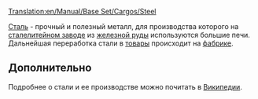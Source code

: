 [[Translation:en/Manual/Base Set/Cargos/Steel]]
{{ru/Необходимо сделать|Необходимо исправить ссылки на статьи [[en/Manual/Base Set/Cargos/Goods|Товары]], [[en/Manual/Base Set/Industries/Factory|Фабрика]] после перевода их на русский язык}}

{{ru/Manual/Base Set/Cargos/Груз|груз=Сталь
|изображение=en/Manual/Base Set/Cargos/Steel.png
|производит=[[ru/Manual/Base Set/Industries/Сталелитейный завод|Сталелитейный завод]]
|принимает=[[en/Manual/Base Set/Industries/Factory|Фабрика]]
}}

[[ru/Manual/Base Set/Cargos/Сталь|Сталь]] - прочный и полезный металл, для производства которого на [[ru/Manual/Base Set/Industries/Сталелитейный завод|сталелитейном заводе]] из [[ru/Manual/Base Set/Cargos/Железная руда|железной руды]] используются большие печи. Дальнейшая переработка стали в [[en/Manual/Base Set/Cargos/Goods|товары]] происходит на [[en/Manual/Base Set/Industries/Factory|фабрике]].

==Дополнительно==
Подробнее о стали и ее производстве можно почитать в [https://www.wikipedia.org/wiki/ru:Сталь Википедии].